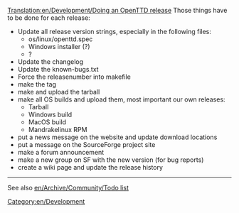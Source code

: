 [[Translation:en/Development/Doing an OpenTTD release]]
Those things have to be done for each release:

*Update all release version strings, especially in the following files:
**os/linux/openttd.spec
**Windows installer (?)
**?
*Update the changelog
*Update the known-bugs.txt
*Force the releasenumber into makefile
*make the tag
*make and upload the tarball
*make all OS builds and upload them, most important our own releases:
**Tarball
**Windows build
**MacOS build
**Mandrakelinux RPM
*put a news message on the website and update download locations
*put a message on the SourceForge project site
*make a forum announcement
*make a new group on SF with the new version (for bug reports)
*create a wiki page and update the release history

----
See also [[en/Archive/Community/Todo list]]

[[Category:en/Development]]
